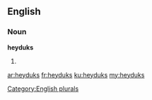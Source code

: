 ==English==

===Noun===
'''heyduks'''

# {{plural of|[[heyduk]]}}

[[Category:English plurals]]

[[ar:heyduks]]
[[fr:heyduks]]
[[ku:heyduks]]
[[my:heyduks]]